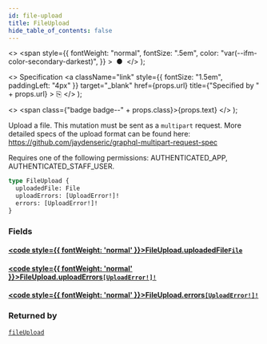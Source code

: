 ```yaml
---
id: file-upload
title: FileUpload
hide_table_of_contents: false
---
```


  <>
    <span
      style={{
        fontWeight: "normal",
        fontSize: ".5em",
        color: "var(--ifm-color-secondary-darkest)",
      }}
    >
      &nbsp;●&nbsp;
    </span>
  </>
);

  <>
    Specification
    <a
      className="link"
      style={{ fontSize: "1.5em", paddingLeft: "4px" }}
      target="\_blank"
      href={props.url}
      title={"Specified by " + props.url}
    >
      ⎘
    </a>
  </>
);

  <>
    <span class={"badge badge--" + props.class}>{props.text}</span>
  </>
);

Upload a file. This mutation must be sent as a `multipart` request. More detailed specs of the upload format can be found here: https://github.com/jaydenseric/graphql-multipart-request-spec

Requires one of the following permissions: AUTHENTICATED_APP, AUTHENTICATED_STAFF_USER.

```graphql
type FileUpload {
  uploadedFile: File
  uploadErrors: [UploadError!]!
  errors: [UploadError!]!
}
```

### Fields

#### [<code style={{ fontWeight: 'normal' }}>FileUpload.<b>uploadedFile</b></code>](#)<Bullet />[`File`](../../api-reference/objects/file) <Badge class="secondary" text="object"/>

>

#### [<code style={{ fontWeight: 'normal' }}>FileUpload.<b>uploadErrors</b></code>](#)<Bullet />[`[UploadError!]!`](../../api-reference/objects/upload-error) <Badge class="secondary" text="non-null"/> <Badge class="secondary" text="object"/>

>

#### [<code style={{ fontWeight: 'normal' }}>FileUpload.<b>errors</b></code>](#)<Bullet />[`[UploadError!]!`](../../api-reference/objects/upload-error) <Badge class="secondary" text="non-null"/> <Badge class="secondary" text="object"/>

>

### Returned by

[`fileUpload`](../../api-reference/mutations/file-upload) <Badge class="secondary" text="mutation"/>
